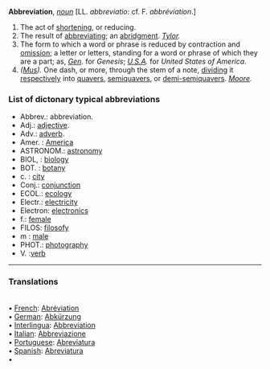'''Abbreviation''', ''[[noun (part of speech)|noun]]'' [LL. ''abbreviatio'': cf. F. ''abbr&eacute;viation''.]

<ol>
<li>The act of [[shortening]], or reducing.

<li> The result of [[abbreviating]]; an [[abridgment]]. ''[[Tylor (source)|Tylor]].''

<li> The form to which a word or phrase is reduced by contraction and [[omission]]; a letter or letters, standing for a word or phrase of which they are a part; as, ''[[Gen (source)|Gen]].'' for ''Genesis''; ''[[U.S.A (source)|U.S.A]].'' for ''United States of America''.

<li> ''([[Mus (subject)|Mus]]).'' One dash, or more, through the stem of a note, [[dividing]] it [[respectively]] into [[quavers]], [[semiquavers]], or [[demi-semiquavers]]. ''[[Moore (source)|Moore]].''
</ol>
=== List of dictonary typical abbreviations ===

*Abbrev.: abbreviation.
*Adj.: [[adjective]].
*Adv.: [[adverb]].
*Amer. : [[w:america|America]]
*ASTRONOM.: [[astronomy]]
*BIOL, : [[biology]]
*BOT. : [[botany]]
*c. : [[city]]
*Conj.: [[conjunction]]
*ECOL.: [[ecology]]
*Electr.: [[electricity]]
*Electron: [[electronics]]
*f.: [[female]]
*FILOS: [[filosofy]]
*m : [[male]]
*PHOT.: [[photography]]
*V. :[[verb]]














<HR> <P> <H3>Translations</H3>
<BR>• [[French]]: [[Abréviation]]
<BR>• [[German]]: [[Abkürzung]]
<BR>• [[Interlingua]]: [[Abbreviation]]
<BR>• [[Italian]]: [[Abbreviazione]]
<BR>• [[Portuguese]]: [[Abreviatura]]
<BR>• [[Spanish]]: [[Abreviatura]]
<BR>•